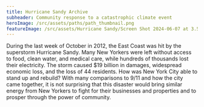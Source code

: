 ```yaml
---
title: Hurricane Sandy Archive
subheader: Community response to a catastrophic climate event
heroImage: /src/assets/paths/path_thumbnail.png
featureImage: /src/assets/Hurricane Sandy/Screen Shot 2024-06-07 at 3.50.11 PM.png
---
```


During the last week of October in 2012, the East Coast was hit by the superstorm Hurricane Sandy. Many New Yorkers were left without access to food, clean water, and medical care, while hundreds of thousands lost their electricity. The storm caused $19 billion in damages, widespread economic loss, and the loss of 44 residents. How was New York City able to stand up and rebuild? With many comparisons to 9/11 and how the city came together, it is not surprising that this disaster would bring similar energy from New Yorkers to fight for their businesses and properties and to prosper through the power of community.

